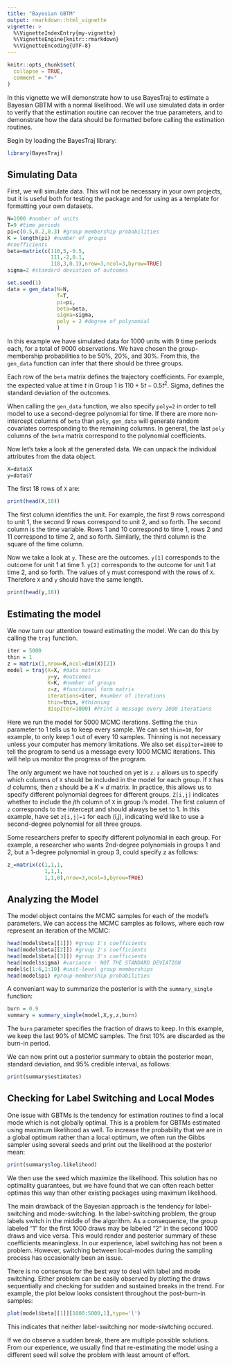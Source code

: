 ```yaml
---
title: "Bayesian GBTM"
output: rmarkdown::html_vignette
vignette: >
  %\VignetteIndexEntry{my-vignette}
  %\VignetteEngine{knitr::rmarkdown}
  %\VignetteEncoding{UTF-8}
---
```


```r
knitr::opts_chunk$set(
  collapse = TRUE,
  comment = "#>"
)
```

In this vignette we will demonstrate how to use BayesTraj to estimate a Bayesian GBTM with a normal likelihood. We will use simulated data in order to verify that the estimation routine can recover the true parameters, and to demonstrate how the data should be formatted before calling the estimation routines.

Begin by loading the BayesTraj library:
```r
library(BayesTraj)
```

## Simulating Data
First, we will simulate data. This will not be necessary in your own projects, but it is useful both for testing the package and for using as a template for formatting your own datasets.

```r
N=1000 #number of units
T=9 #time periods
pi=c(0.5,0.2,0.3) #group membership probabilities
K = length(pi) #number of groups
#coefficients
beta=matrix(c(110,5,-0.5,
              111,-2,0.1,
              118,3,0.1),nrow=3,ncol=3,byrow=TRUE)
sigma=2 #standard deviation of outcomes

set.seed(1)
data = gen_data(N=N,
                T=T,
                pi=pi,
                beta=beta,
                sigma=sigma,
                poly = 2 #degree of polynomial
                )
```

In this example we have simulated data for 1000 units with 9 time periods each, for a total of 9000 observations. We have chosen the group-membership probabilities to be 50%, 20%, and 30%. From this, the `gen_data` function can infer that there should be three groups.

Each row of the `beta` matrix defines the trajectory coefficients. For example, the expected value at time $t$ in Group 1 is $110+5t-0.5t^2$. Sigma, defines the standard deviation of the outcomes.

When calling the `gen_data` function, we also specify `poly=2` in order to tell model to use a second-degree polynomial for time. If there are more non-intercept columns of `beta` than `poly`, `gen_data` will generate random covariates corresponding to the remaining columns. In general, the last `poly` columns of the `beta` matrix correspond to the polynomial coefficients.

Now let's take a look at the generated data. We can unpack the individual attributes from the data object.

```r
X=data$X
y=data$Y
```

The first 18 rows of `X` are:

```r
print(head(X,18))
```
The first column identifies the unit. For example, the first 9 rows correspond to unit 1, the second 9 rows correspond to unit 2, and so forth. The second column is the time variable. Rows 1 and 10 correspond to time 1, rows 2 and 11 correspond to time 2, and so forth. Similarly, the third column is the square of the time column.

Now we take a look at `y`. These are the outcomes. `y[1]` corresponds to the outcome for unit 1 at time 1. `y[2]` corresponds to the outcome for unit 1 at time 2, and so forth. The values of `y` must correspond with the rows of `X`. Therefore `X` and `y` should have the same length.

```r
print(head(y,18))
```

## Estimating the model
We now turn our attention toward estimating the model. We can do this by calling the `traj` function. 

```r
iter = 5000
thin = 1
z = matrix(1,nrow=K,ncol=dim(X)[2])
model = traj(X=X, #data matrix
             y=y, #outcomes
             K=K, #number of groups
             z=z, #functional form matrix
             iterations=iter, #number of iterations
             thin=thin, #thinning
             dispIter=1000) #Print a message every 1000 iterations
```

Here we run the model for 5000 MCMC iterations. Setting the `thin` parameter to 1 tells us to keep every sample. We can set `thin=10`, for example, to only keep 1 out of every 10 samples. Thinning is not necessary unless your computer has memory limitations. We also set `dispIter=1000` to tell the program to send us a message every 1000 MCMC iterations. This will help us monitor the progress of the program.

The only argument we have not touched on yet is `z`. `z` allows us to specify which columns of `X` should be included in the model for each group. If `X` has $d$ columns, then `z` should be a $K \times d$ matrix.  In practice, this allows us to specify different polynomial degrees for different groups. `Z[i,j]` indicates whether to include the $j$th column of `X` in group i's model. The first column of `z` corresponds to the intercept and should always be set to 1. In this example, have set `z[i,j]=1` for each (i,j), indicating we'd like to use a second-degree polynomial for all three groups.

Some researchers prefer to specify different polynomial in each group. For example, a researcher who wants 2nd-degree polynomials in groups 1 and 2, but a 1-degree polynomial in group 3, could specify z as follows:

```r
z_=matrix(c(1,1,1,
            1,1,1,
            1,1,0),nrow=3,ncol=3,byrow=TRUE)
```

## Analyzing the Model
The model object contains the MCMC samples for each of the model's parameters. We can access the MCMC samples as follows, where each row represent an iteration of the MCMC:

```r
head(model$beta[[1]]) #group 1's coefficients
head(model$beta[[2]]) #group 2's coefficients
head(model$beta[[3]]) #group 3's coefficients
head(model$sigma) #variance - NOT THE STANDARD DEVIATION
model$c[1:6,1:10] #unit-level group memberships
head(model$pi) #group-membership probabilities
```

A conveniant way to summarize the posterior is with the `summary_single` function:

```r
burn = 0.9
summary = summary_single(model,X,y,z,burn)
```
The `burn` parameter specifies the fraction of draws to keep. In this example, we keep the last 90% of MCMC samples. The first 10% are discarded as the burn-in period.

We can now print out a posterior summary to obtain the posterior mean, standard deviation, and 95% credible interval, as follows:

```r
print(summary$estimates)
```
## Checking for Label Switching and Local Modes
One issue with GBTMs is the tendency for estimation routines to find a local mode which is not globally optimal. This is a problem for GBTMs estimated using maximum likelihood as well. To increase the probability that we are in a global optimum rather than a local optimum, we often run the Gibbs sampler using several seeds and print out the likelihood at the posterior mean:
```r
print(summary$log.likelihood)
```
We then use the seed which maximize the likelihood. This solution has no optimality guarantees, but we have found that we can often reach better optimas this way than other existing packages using maximum likelihood.

The main drawback of the Bayesian approach is the tendency for label-switching and mode-switching. In the label-switching problem, the group labels switch in the middle of the algorithm. As a consequence, the group labeled "1" for the first 1000 draws may be labeled "2" in the second 1000 draws and vice versa. This would render and posterior summary of these coefficients meaningless. In our experience, label switching has not been a problem. However, switching between local-modes during the sampling process has occasionally been an issue.

There is no consensus for the best way to deal with label and mode switching. Either problem can be easily observed by plotting the draws sequentially and checking for sudden and sustained breaks in the trend. For example, the plot below looks consistent throughout the post-burn-in samples:

```r
plot(model$beta[[1]][1000:5000,1],type='l')
```

This indicates that neither label-switching nor mode-siwtching occured. 

If we do observe a sudden break, there are multiple possible solutions. From our experience, we usually find that re-estimating the model using a different seed will solve the problem with least amount of effort.
